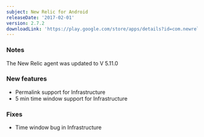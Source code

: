 ```yaml
---
subject: New Relic for Android
releaseDate: '2017-02-01'
version: 2.7.2
downloadLink: 'https://play.google.com/store/apps/details?id=com.newrelic.rpm'
---
```


### Notes

The New Relic agent was updated to V 5.11.0

### New features

* Permalink support for Infrastructure
* 5 min time window support for Infrastructure

### Fixes

* Time window bug in Infrastructure
